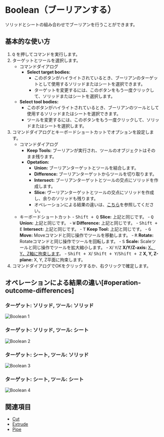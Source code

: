 
# Boolean（ブーリアンする）

<Reference shortcut="Q" command="Boolean" button="コマンドバーで " buttonIcon="button-boolean"/>

ソリッドとシートの組み合わせでブーリアンを行うことができます。

## 基本的な使い方

1. <kbd>Q</kbd> を押してコマンドを実行します。
2. ターゲットとツールを選択します。
   - <Kst>コマンドダイアログ</Kst>
      - **Select target bodies:** 
         - このボタンがハイライトされているとき、ブーリアンのターゲットとして使用するソリッドまたはシートを選択できます。
         - ターゲットを変更するには、このボタンをもう一度クリックして、ソリッドまたはシートを選択します。
    - **Select tool bodies:**  
         - このボタンがハイライトされているとき、ブーリアンのツールとして使用するソリッドまたはシートを選択できます。
         - ツールを変更するには、このボタンをもう一度クリックして、ソリッドまたはシートを選択します。
3. コマンドダイアログとキーボードショートカットでオプションを設定します。
   - <Kst>コマンドダイアログ</Kst>
      - **Keep Tools:** ブーリアンが実行され、ツールのオブジェクトはそのまま残ります。
      - **Opetation:**
         - **Union:** ブーリアンターゲットとツールを結合します。
         - **Difference:** ブーリアンターゲットからツールを切り取ります。
         - **Intersect:** ブーリアンターゲットとツールの交点にソリッドを作成します。
         - **Slice:** ヴーリアンターゲットとツールの交点にソリッドを作成し、余りのソリッドも残ります。
         - オペレーションによる結果の違いは、[こちら](#operation-outcome-differences)を参照してください。
   - <Kst>キーボードショートカット</Kst>
         - <kbd>Shift + Q</kbd> **Slice:** 上記と同じです。
         - <kbd>Q</kbd> **Union:**  上記と同じです。
         - <kbd>W</kbd> **Difference:**  上記と同じです。
         - <kbd>Shift + E</kbd> **Intersect:**  上記と同じです。
         - <kbd>T</kbd> **Keep Tool:**  上記と同じです。
         - <kbd>G</kbd> **Move:** Moveコマンドと同じ操作でツールを移動します。
         - <kbd>R</kbd> **Rotate:** Rotateコマンドと同じ操作でツールを回転します。
         - <kbd>S</kbd> **Scale:** Scaleツールと同じ操作でツールを拡大縮小します。
         - <kbd>X</kbd>/ <kbd>Y</kbd>/<kbd>Z</kbd> **X/Y/Z-axis:** [X、Y、Z軸に拘束します](/tool/sketching-essentials#constrain-to-an-axis)。
         - <kbd>Shift + X</kbd>/ <kbd>Shift + Y</kbd>/<kbd>Shift + Z</kbd> **X, Y, Z-plane:** X, Y, Z平面に拘束します。
4. コマンドダイアログでOKをクリックするか、右クリックで確定します。

## オペレーションによる結果の違い[#operation-outcome-differences]

### ターゲット: ソリッド, ツール: ソリッド
![Boolean 1](/img/boolean-1.png )

### ターゲット: ソリッド, ツール: シート
![Boolean 2](/img/boolean-2.png )

### ターゲット: シート, ツール: ソリッド
![Boolean 3](/img/boolean-3.png )

### ターゲット: シート, ツール: シート
![Boolean 4](/img/boolean-4.png )

## 関連項目
- [Cut](cut)
- [Extrude](extrude)
- [Pipe](pipe)